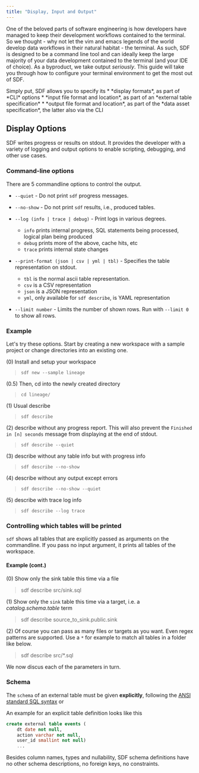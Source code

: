 ```yaml
---
title: "Display, Input and Output"
---
```


One of the beloved parts of software engineering is how developers have managed to keep their development workflows contained to the terminal. So we thought - why not let the vim and emacs legends of the world develop data workflows in their natural habitat - the terminal. As such, SDF is designed to be a command line tool and can ideally keep the large majority of your data development contained to the terminal (and your IDE of choice). As a byproduct, we take output *seriously*. This guide will take you through how to configure your terminal environment to get the most out of SDF.

<Note>
Simply put, SDF allows you to specify its 
* *display formats*, as part of *CLI* options
* *input file format and location*, as part of an *external table specification*
* *output file format and location*, as part of the *data asset specification*, the latter also via the CLI
</Note>

## Display Options

SDF writes progress or results on stdout. It provides the developer with a variety of logging and output options to enable scripting, debugging, and other use cases.

### Command-line options 

There are 5 commandline options to control the output.

- `--quiet` - Do not print `sdf` progress messages.

- `--no-show` - Do not print `sdf` results, i.e., produced tables.

- `--log (info | trace | debug)` - Print logs in various degrees.

  - `info` prints internal progress, SQL statements being processed, logical
    plan being produced
  - `debug` prints more of the above, cache hits, etc
  - `trace` prints internal state changes

- `--print-format (json | csv | yml | tbl)` - Specifies the table representation
  on stdout.

  - `tbl` is the normal ascii table representation.
  - `csv` is a CSV representation
  - `json` is a JSON representation
  - `yml`, only available for `sdf describe`, is YAML representation

- `--limit number` - Limits the number of shown rows. Run with `--limit 0` to
  show all rows.

### Example

Let's try these options. Start by creating a new workspace with a sample project or change directories into an existing one.

(0) Install and setup your workspace

> `sdf new --sample lineage`

(0.5) Then, cd into the newly created directory

> `cd lineage/`

(1) Usual describe

> `sdf describe`

(2) describe without any progress report. This will also prevent the `Finished in [n] seconds` message from displaying at the end of stdout.

> `sdf describe --quiet`

(3) describe without any table info but with progress info

> `sdf describe --no-show`

(4) describe without any output except errors

> `sdf describe --no-show --quiet`

(5) describe with trace log info

> `sdf describe --log trace`

### Controlling which tables will be printed

`sdf` shows all tables that are explicitly passed as arguments on the commandline. If you pass no input argument, it prints all tables of the workspace.

#### Example (cont.)
(0) Show only the sink table this time via a file

> sdf describe src/sink.sql

(1) Show only the `sink` table this time via a target, i.e. a
_catalog.schema.table_ term

> sdf describe source_to_sink.public.sink

(2) Of course you can pass as many files or targets as you want. Even regex patterns are supported. Use a `*` for example to match all tables in a folder like below.

> sdf describe src\/*.sql

We now discus each of the parameters in turn.

### Schema

The `schema` of an external table must be given **explicitly**, following the [ANSI standard SQL syntax](https://blog.ansi.org/2018/10/sql-standard-iso-iec-9075-2016-ansi-x3-135/) or

An example for an explicit table definition looks like this

```sql
create external table events (
    dt date not null,
    action varchar not null,
    user_id smallint not null)
    ...
```

Besides column names, types and nullability, SDF schema definitions have no
other schema descriptions, no foreign keys, no constraints.
